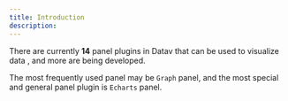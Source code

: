```yaml
---
title: Introduction
description: 
---
```


There are currently **14** panel plugins in Datav that can be used to visualize data , and more are being developed.

The most frequently used panel may be `Graph` panel, and the most special and general panel plugin is `Echarts` panel.

